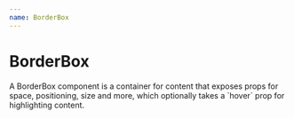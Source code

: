 ```yaml
---
name: BorderBox
---
```



# BorderBox

<Playground>
  <BorderBox hover>
    A BorderBox component is a container for content that exposes props for space,
    positioning, size and more, which optionally takes a `hover` prop for highlighting
    content.
  </BorderBox>
</Playground>

<PropsTable of={BorderBox} />
